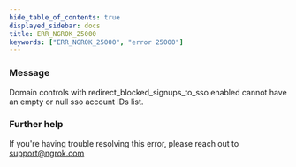 ```yaml
---
hide_table_of_contents: true
displayed_sidebar: docs
title: ERR_NGROK_25000
keywords: ["ERR_NGROK_25000", "error 25000"]
---
```


### Message

Domain controls with redirect_blocked_signups_to_sso enabled cannot have an empty or null sso account IDs list.

### Further help

If you're having trouble resolving this error, please reach out to [support@ngrok.com](mailto:support@ngrok.com?subject=Help%20with%20ERR_NGROK_25000)
